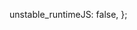   unstable_runtimeJS: false,
};

<Meta description="Theodor Vararu's blog." />

<Post
  date="2020-05"
  title="Stop building client-side forms"
  href="/stop-building-client-side-forms"
/>

<Post
  date="2020-04"
  title="Fieldnotes for running Proxmox with Windows
and macOS guests"
  href="/proxmox"
/>

<Post date="2019-10" title="Building my new blog" href="/new-blog" />

<Post
  date="2019-01"
  title="What to do with software development downtime"
  href="/downtime"
/>

<Post
  date="2017-06"
  title="Creating a Ghost in the Shell screensaver for macOS"
  href="/ghost-in-the-screensaver"
/>

<Post
  date="2017-06"
  title="Accessibility testing tools are lying to you"
  href="/lying-a11y-tools"
/>

<Post date="2017-03" title="What's WebVR good for?" href="/why-webvr" />

<Post
  date="2016-11"
  title="A yak shaver's guide to upgrading Ghost from 0.5.9 to 0.11.3"
  href="/yak-shaving-ghost"
/>

<Post
  date="2016-11"
  title="A computer you'll fall in love with"
  href="/computer"
/>

<Post
  date="2016-10"
  title="When to rewrite code from scratch"
  href="/rewrite-from-scratch"
/>

<Post
  date="2015-12"
  title="Operational reasoning considered harmful"
  href="/operational-reasoning"
/>

<Post
  date="2015-02"
  title="let javascript = haskell?"
  href="/let-javascript-haskell"
/>

<Post
  date="2015-01"
  title="Deploying an app with Facebook Login in 5 minutes"
  href="/meteor-sso"
/>

<Post date="2014-10" title="Dotfiles!" href="/dotfiles" />

<Post
  date="2014-10"
  title="WebGL cloth implemented in Famo.us"
  href="/famous-cloth"
/>

<Post date="2014-10" title="Humble asm.js Bundle" href="/humble-asm" />

<Post
  date="2014-10"
  title="GitHub Student Developer Pack"
  href="/github-pack"
/>

<Post
  date="2014-08"
  title="Adding HTML5 pushstate support to mean-seo"
  href="/mean-seo"
/>
